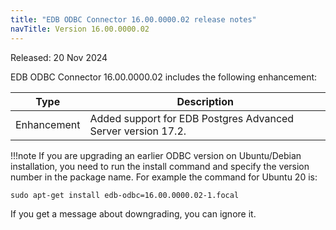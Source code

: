 ```yaml
---
title: "EDB ODBC Connector 16.00.0000.02 release notes"
navTitle: Version 16.00.0000.02
---
```


Released: 20 Nov 2024

EDB ODBC Connector 16.00.0000.02 includes the following enhancement:

|      Type      |                                                                                Description                                                                                 |
| -------------- | -------------------------------------------------------------------------------------------------------------------------------------------------------------------------- |
| Enhancement    | Added support for EDB Postgres Advanced Server version 17.2.                                                                                                               |

!!!note
   If you are upgrading an earlier ODBC version on Ubuntu/Debian installation, you need to run the install command and specify the version number in the package name. For example the command for Ubuntu 20 is:

   ```
   sudo apt-get install edb-odbc=16.00.0000.02-1.focal
   ```

   If you get a message about downgrading, you can ignore it.